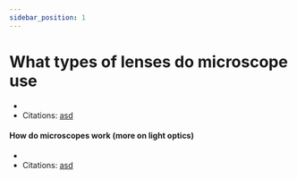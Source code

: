 ```yaml
---
sidebar_position: 1
---
```

# What types of lenses do microscope use
- 
- Citations: [asd](https://www.britannica.com/science/bacteria/Evolution-of-bacteria)
#### How do microscopes work (more on light optics)
- 
- Citations: [asd](https://www.britannica.com/science/bacteria/Evolution-of-bacteria)